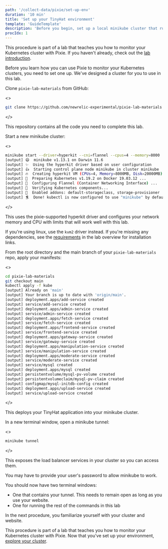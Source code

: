 ```yaml
---
path: '/collect-data/pixie/set-up-env'
duration: '10 min'
title: 'Set up your TinyHat environment'
template: 'GuideTemplate'
description: 'Before you begin, set up a local minikube cluster that runs your TinyHat application.'
procIdx: 1
---
```


<Callout variant="course" title="lab">

This procedure is part of a lab that teaches you how to monitor your Kubernetes cluster with Pixie. If you haven't already, check out the [lab introduction](/collect-data/pixie).

</Callout>

Before you learn how you can use Pixie to monitor your Kubernetes clusters, you need to set one up. We've designed a cluster for you to use in this lab.

<Steps>

<Step>

Clone `pixie-lab-materials` from GitHub:

<>

```bash
git clone https://github.com/newrelic-experimental/pixie-lab-materials
```

</>

This repository contains all the code you need to complete this lab.

</Step>

<Step>

Start a new minikube cluster:

<>

```bash
minikube start --driver=hyperkit --cni=flannel --cpus=4 --memory=8000
[output] 😄  minikube v1.13.1 on Darwin 11.6
[output] ✨  Using the hyperkit driver based on user configuration
[output] 👍  Starting control plane node minikube in cluster minikube
[output] 🔥  Creating hyperkit VM (CPUs=4, Memory=8000MB, Disk=20000MB) ...
[output] 🐳  Preparing Kubernetes v1.19.2 on Docker 19.03.12 ...
[output] 🔗  Configuring Flannel (Container Networking Interface) ...
[output] 🔎  Verifying Kubernetes components...
[output] 🌟  Enabled addons: default-storageclass, storage-provisioner
[output] 🏄  Done! kubectl is now configured to use "minikube" by default
```

</>

This uses the pixie-supported hyperkit driver and configures your network memory and CPU with limits that will work well with this lab.

<Callout variant="tip">

If you're using linux, use the `kvm2` driver instead. If you're missing any dependencies, see the [requirements](/collect-data/pixie/#requirements) in the lab overview for installation links.

</Callout>

</Step>

<Step>

From the root directory and the main branch of your `pixie-lab-materials` repo, apply your manifests:

<>

```bash
cd pixie-lab-materials
git checkout main
kubectl apply -f kube
[output] Already on 'main'
[output] Your branch is up to date with 'origin/main'.
[output] deployment.apps/add-service created
[output] service/add-service created
[output] deployment.apps/admin-service created
[output] service/admin-service created
[output] deployment.apps/fetch-service created
[output] service/fetch-service created
[output] deployment.apps/frontend-service created
[output] service/frontend-service created
[output] deployment.apps/gateway-service created
[output] service/gateway-service created
[output] deployment.apps/manipulation-service created
[output] service/manipulation-service created
[output] deployment.apps/moderate-service created
[output] service/moderate-service created
[output] service/mysql created
[output] deployment.apps/mysql created
[output] persistentvolume/mysql-pv-volume created
[output] persistentvolumeclaim/mysql-pv-claim created
[output] configmap/mysql-initdb-config created
[output] deployment.apps/upload-service created
[output] service/upload-service created
```

</>

This deploys your TinyHat application into your minikube cluster.

</Step>

<Step>

In a new terminal window, open a minikube tunnel:

<>

```bash
minikube tunnel
```

</>

This exposes the load balancer services in your cluster so you can access them.

<Callout variant="important">

You may have to provide your user's password to allow minikube to work.

</Callout>

</Step>

</Steps>

You should now have two terminal windows:

- One that contains your tunnel. This needs to remain open as long as you use your website.
- One for running the rest of the commands in this lab

In the next procedure, you familiarize yourself with your cluster and website.

<Callout variant="course" title="lab">

This procedure is part of a lab that teaches you how to monitor your Kubernetes cluster with Pixie. Now that you've set up your environment, [explore your cluster](/collect-data/pixie/explore-cluster).

</Callout>

